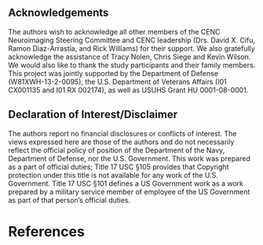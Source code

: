 
## Acknowledgements

The authors wish to acknowledge all other members of
the CENC Neuroimaging Steering Committee and CENC leadership (Drs. David
X. Cifu, Ramon Diaz-Arrastia, and Rick Williams) for their support. We
also gratefully acknowledge the assistance of Tracy Nolen, Chris Siege
and Kevin Wilson. We would also like to thank the study participants and
their family members. This project was jointly supported by the
Department of Defense (W81XWH-13-2-0095), the U.S. Department of
Veterans Affairs (I01 CX001135 and I01 RX 002174), as well as USUHS
Grant HU 0001-08-0001.


## Declaration of Interest/Disclaimer

The authors report no financial
disclosures or conflicts of interest. The views expressed here are those
of the authors and do not necessarily reflect the official policy of
position of the Department of the Navy, Department of Defense, nor the
U.S. Government. This work was prepared as a part of official duties;
Title 17 USC §105 provides that Copyright protection under this title is
not available for any work of the U.S. Government. Title 17 USC §101
defines a US Government work as a work prepared by a military service
member of employee of the US Government as part of that person’s
official duties.


\clearpage

<!-- \listofchanges

\clearpage -->

# References
